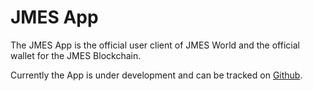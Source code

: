 
# JMES App

The JMES App is the official user client of JMES World and the official wallet for the JMES Blockchain.

Currently the App is under development and can be tracked on [Github](https://github.com/jmesworld/app/branches).

<CardSection cards={appCards} />
